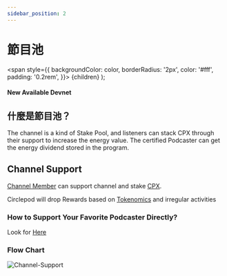```yaml
---
sidebar_position: 2
---
```


# 節目池


  <span
    style={{
      backgroundColor: color,
      borderRadius: '2px',
      color: '#fff',
      padding: '0.2rem',
    }}>
    {children}
  </span>
);

#### New Available <Highlight color="#25c2a0">Devnet</Highlight>

## 什麼是節目池？

The channel is a kind of Stake Pool, and listeners can stack CPX through their support to increase the energy value. The certified Podcaster can get the energy dividend stored in the program.

## Channel Support

[Channel Member](/docs/channel-member) can support channel and stake [CPX](/docs/tokenomics).

Circlepod will drop Rewards based on [Tokenomics](/docs/tokenomics) and irregular activities

### How to Support Your Favorite Podcaster Directly?

Look for [Here](/docs/channel/intro)


### Flow Chart
![Channel-Support](/img/channel/Channel-Support.svg)

